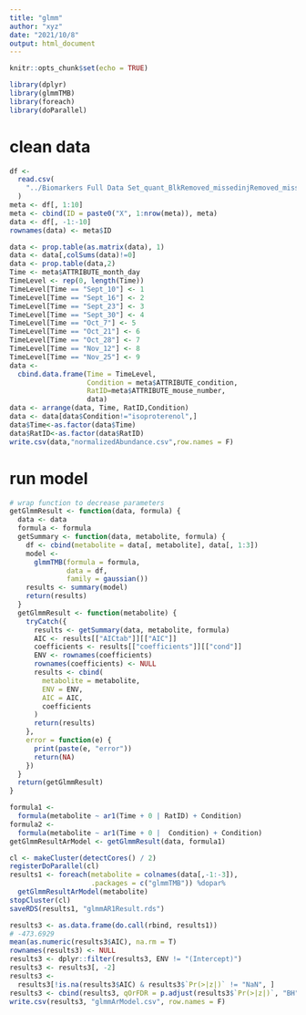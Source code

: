 ```yaml
---
title: "glmm"
author: "xyz"
date: "2021/10/8"
output: html_document
---
```


```r
knitr::opts_chunk$set(echo = TRUE)
```

```r
library(dplyr)
library(glmmTMB)
library(foreach)
library(doParallel)
```

# clean data

```r
df <-
  read.csv(
    "../Biomarkers Full Data Set_quant_BlkRemoved_missedinjRemoved_misslabeledRemoved_T_wMeta_TIC_urine_20210520.csv"
  )
meta <- df[, 1:10]
meta <- cbind(ID = paste0("X", 1:nrow(meta)), meta)
data <- df[, -1:-10]
rownames(data) <- meta$ID

data <- prop.table(as.matrix(data), 1)
data <- data[,colSums(data)!=0]
data <- prop.table(data,2)
Time <- meta$ATTRIBUTE_month_day
TimeLevel <- rep(0, length(Time))
TimeLevel[Time == "Sept_10"] <- 1
TimeLevel[Time == "Sept_16"] <- 2
TimeLevel[Time == "Sept_23"] <- 3
TimeLevel[Time == "Sept_30"] <- 4
TimeLevel[Time == "Oct_7"] <- 5
TimeLevel[Time == "Oct_21"] <- 6
TimeLevel[Time == "Oct_28"] <- 7
TimeLevel[Time == "Nov_12"] <- 8
TimeLevel[Time == "Nov_25"] <- 9
data <-
  cbind.data.frame(Time = TimeLevel,
                   Condition = meta$ATTRIBUTE_condition,
                   RatID=meta$ATTRIBUTE_mouse_number,
                   data)
data <- arrange(data, Time, RatID,Condition)
data <- data[data$Condition!="isoproterenol",]
data$Time<-as.factor(data$Time)
data$RatID<-as.factor(data$RatID)
write.csv(data,"normalizedAbundance.csv",row.names = F)
```

# run model

```r
# wrap function to decrease parameters
getGlmmResult <- function(data, formula) {
  data <- data
  formula <- formula
  getSummary <- function(data, metabolite, formula) {
    df <- cbind(metabolite = data[, metabolite], data[, 1:3])
    model <-
      glmmTMB(formula = formula,
              data = df,
              family = gaussian())
    results <- summary(model)
    return(results)
  }
  getGlmmResult <- function(metabolite) {
    tryCatch({
      results <- getSummary(data, metabolite, formula)
      AIC <- results[["AICtab"]][["AIC"]]
      coefficients <- results[["coefficients"]][["cond"]]
      ENV <- rownames(coefficients)
      rownames(coefficients) <- NULL
      results <- cbind(
        metabolite = metabolite,
        ENV = ENV,
        AIC = AIC,
        coefficients
      )
      return(results)
    },
    error = function(e) {
      print(paste(e, "error"))
      return(NA)
    })
  }
  return(getGlmmResult)
}

formula1 <-
  formula(metabolite ~ ar1(Time + 0 | RatID) + Condition)
formula2 <-
  formula(metabolite ~ ar1(Time + 0 |  Condition) + Condition)
getGlmmResultArModel <- getGlmmResult(data, formula1)

cl <- makeCluster(detectCores() / 2)
registerDoParallel(cl)
results1 <- foreach(metabolite = colnames(data[,-1:-3]),
                    .packages = c("glmmTMB")) %dopar%
  getGlmmResultArModel(metabolite)
stopCluster(cl)
saveRDS(results1, "glmmAR1Result.rds")

results3 <- as.data.frame(do.call(rbind, results1))
# -473.6929
mean(as.numeric(results3$AIC), na.rm = T)
rownames(results3) <- NULL
results3 <- dplyr::filter(results3, ENV != "(Intercept)")
results3 <- results3[, -2]
results3 <-
  results3[!is.na(results3$AIC) & results3$`Pr(>|z|)` != "NaN", ]
results3 <- cbind(results3, qOrFDR = p.adjust(results3$`Pr(>|z|)`, "BH"))
write.csv(results3, "glmmArModel.csv", row.names = F)
```

